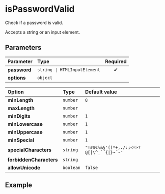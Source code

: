 
# isPasswordValid

Check if a password is valid.

Accepts a string or an input element.

## Parameters

| Parameter    | Type                         | Required |
| :----------- | :--------------------------- | :------: |
| **password** | `string \| HTMLInputElement` |    ✔     |
| **options**  | `object`                     |          |

| Option                  | Type      | Default value                           |
| :---------------------- | :-------- | :-------------------------------------- |
| **minLength**           | `number`  | `8`                                     |
| **maxLength**           | `number`  |                                         |
| **minDigits**           | `number`  | `1`                                     |
| **minLowercase**        | `number`  | `1`                                     |
| **minUppercase**        | `number`  | `1`                                     |
| **minSpecial**          | `number`  | `1`                                     |
| **specialCharacters**   | `string`  | ``"!#$€%&§'()*+,./:;<=>?@[]\^_`´{\|}~¨-"`` |
| **forbiddenCharacters** | `string`  |                                    |
| **allowUnicode**        | `boolean` | `false`                                 |

## Example

<Example password="abcde_F1" />
